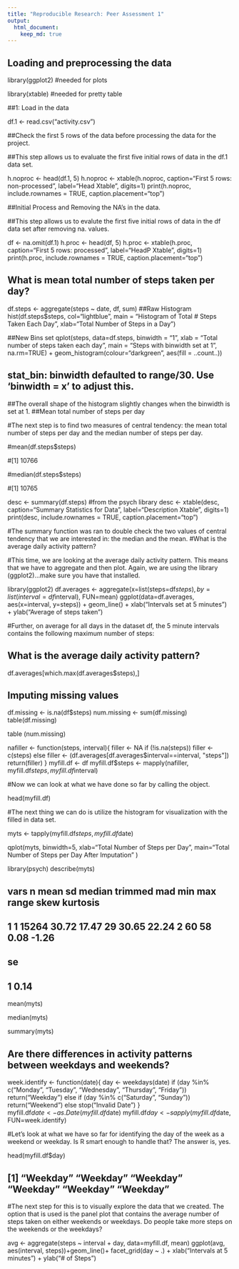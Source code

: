 ```yaml
---
title: "Reproducible Research: Peer Assessment 1"
output: 
  html_document:
    keep_md: true
---
```



## Loading and preprocessing the data

library(ggplot2) #needed for plots

library(xtable) #needed for pretty table

##1: Load in the data

df.1 <- read.csv("activity.csv")

##Check the first 5 rows of the data before processing the data for the project.

##This step allows us to evaluate the first five initial rows of data in the df.1 data set.

h.noproc <- head(df.1, 5)
h.noproc <- xtable(h.noproc, caption="First 5 rows: non-processed", label="Head Xtable", digits=1)
print(h.noproc, include.rownames = TRUE, caption.placement="top")

##Initial Process and Removing the NA’s in the data.

##This step allows us to evalute the first five initial rows of data in the df data set after removing na. values.

df <- na.omit(df.1)
h.proc <- head(df, 5)
h.proc <- xtable(h.proc, caption="First 5 rows: processed", label="HeadP Xtable", digits=1)
print(h.proc, include.rownames = TRUE, caption.placement="top")


## What is mean total number of steps taken per day?

df.steps <- aggregate(steps ~ date, df, sum)
##Raw Histogram
hist(df.steps$steps, col="lightblue", main = "Histogram of Total # Steps Taken Each Day", 
     xlab="Total Number of Steps in a Day")

##New Bins set
qplot(steps, data=df.steps, binwidth = "1", xlab = "Total number of steps taken each day", 
      main = "Steps with binwidth set at 1", na.rm=TRUE) + 
      geom_histogram(colour="darkgreen", aes(fill = ..count..)) 

## stat_bin: binwidth defaulted to range/30. Use 'binwidth = x' to adjust this.

##The overall shape of the histogram slightly changes when the binwidth is set at 1.
##Mean total number of steps per day

#The next step is to find two measures of central tendency: the mean total number of steps per day and the median number of steps per day.

#mean(df.steps$steps)

#[1] 10766

#median(df.steps$steps)

#[1] 10765

desc <- summary(df.steps) #from the psych library
desc <- xtable(desc, caption="Summary Statistics for Data", 
               label="Description Xtable", digits=1)
print(desc, include.rownames = TRUE, caption.placement="top")


#The summary function was ran to double check the two values of central tendency that we are interested in: the median and the mean.
#What is the average daily activity pattern?

#This time, we are looking at the average daily activity pattern. This means that we have to aggregate and then plot. Again, we are using the library (ggplot2)…make sure you have that installed.

library(ggplot2)
df.averages <- aggregate(x=list(steps=df$steps), by=list(interval=df$interval), FUN=mean)
ggplot(data=df.averages, aes(x=interval, y=steps)) + geom_line() + 
  xlab("Intervals set at 5 minutes") + ylab("Average of steps taken")


#Further, on average for all days in the dataset df, the 5 minute intervals contains the following maximum number of steps:

## What is the average daily activity pattern?

df.averages[which.max(df.averages$steps),]

## Imputing missing values

df.missing <- is.na(df$steps)
num.missing <- sum(df.missing)
table(df.missing)


table (num.missing)

nafiller <- function(steps, interval){
  filler <- NA
  if (!is.na(steps))
    filler <- c(steps)
  else
    filler <- (df.averages[df.averages$interval==interval, "steps"])
  return(filler)
}
myfill.df <- df
myfill.df$steps <- mapply(nafiller, myfill.df$steps, myfill.df$interval)

#Now we can look at what we have done so far by calling the object.

head(myfill.df)

#The next thing we can do is utilize the histogram for visualization with the filled in data set.

myts <- tapply(myfill.df$steps, myfill.df$date)


qplot(myts, binwidth=5, xlab="Total Number of Steps per Day",
      main="Total Number of Steps per Day After Imputation" )

library(psych)
describe(myts)

##   vars     n  mean    sd median trimmed   mad min max range skew kurtosis
## 1    1 15264 30.72 17.47     29   30.65 22.24   2  60    58 0.08    -1.26
##     se
## 1 0.14

mean(myts)

median(myts)

summary(myts)

## Are there differences in activity patterns between weekdays and weekends?

week.identify <- function(date){
 day <- weekdays(date)
 if (day %in% c("Monday", "Tuesday", "Wednesday", "Thursday", "Friday"))
   return("Weekday")
 else if (day %in% c("Saturday", "Sunday"))
   return("Weekend")
 else
   stop("Invalid Date")
}  
myfill.df$date <- as.Date(myfill.df$date)
myfill.df$day <- sapply(myfill.df$date, FUN=week.identify)

#Let’s look at what we have so far for identifying the day of the week as a weekend or weekday. Is R smart enough to handle that? The answer is, yes.

head(myfill.df$day)

## [1] "Weekday" "Weekday" "Weekday" "Weekday" "Weekday" "Weekday"

#The next step for this is to visually explore the data that we created. The option that is used is the panel plot that contains the average number of steps taken on either weekends or weekdays. Do people take more steps on the weekends or the weekdays?

avg <- aggregate(steps ~ interval + day, data=myfill.df, mean)
ggplot(avg, aes(interval, steps))+geom_line()+ facet_grid(day ~ .) + xlab("Intervals at 5 minutes") + ylab("# of Steps")
